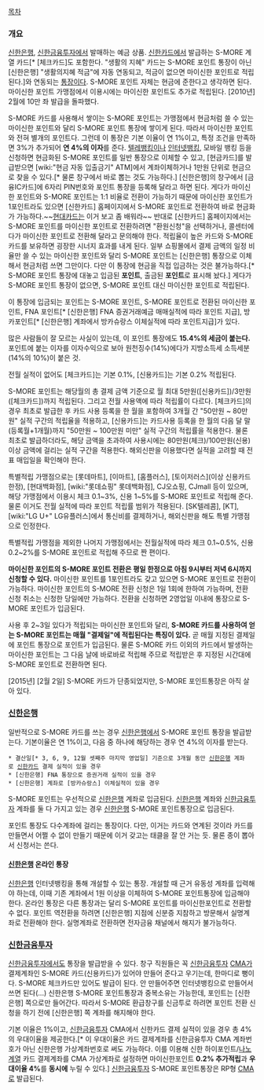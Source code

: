 [[목차]]
=== 개요 ===
[[신한은행]], [[신한금융투자]]에서 발매하는 예금 상품. [[신한카드]]에서 발급하는 S-MORE 계열 카드[* [체크카드]도 포함한다. "생활의 지혜" 카드는 S-MORE 포인트 통장이 아닌 [신한은행] "생활의지혜 적금"에 자동 연동되고, 적금이 없으면 마이신한 포인트로 적립된다.]와 연동되는 [[통장]]이다. S-MORE 포인트 자체는 현금에 준한다고 생각하면 된다. 마이신한 포인트 가맹점에서 이용시에는 마이신한 포인트도 추가로 적립된다. [2010년] 2월에 10만 좌 발급을 돌파했다.

S-MORE 카드를 사용해서 쌓이는 S-MORE 포인트는 가맹점에서 현금처럼 쓸 수 있는 마이신한 포인트와 달리 S-MORE 포인트 통장에 쌓이게 된다. 따라서 마이신한 포인트와 전혀 별개의 포인트다. 그런데 이 통장은 기본 이율이 연 1%이고, 특정 조건을 만족하면 3%가 추가되어 '''연 4%의 이자'''를 준다. [[텔레뱅킹]]이나 [[인터넷뱅킹]], 모바일 뱅킹 등을 신청하면 현금화된 S-MORE 포인트를 일반 통장으로 이체할 수 있고, [현금카드]를 발급받으면 [wiki:"현금 자동 입출금기" ATM]에서 계좌이체하거나 1만원 단위로 현금으로 찾을 수 있다.[* 물론 창구에서 바로 뽑는 것도 가능하다.] [신한은행]의 창구에서 [금융IC카드]에 6자리 PIN번호와 포인트 통장을 등록해 달라고 하면 된다. 게다가 마이신한 포인트와 S-MORE 포인트는 1:1 비율로 전환이 가능하기 때문에 마이신한 포인트가 1포인트라도 있으면 [신한카드] 홈페이지에서 S-MORE 포인트로 전환하여 바로 현금화가 가능하다.~~[[현대카드]]는 이거 보고 좀 배워라~~ 반대로 [신한카드] 홈페이지에서는 S-MORE 포인트를 마이신한 포인트로 전환하려면 "환원신청"을 선택하거나, 콜센터에다가 마이신한 포인트로 전환해 달라고 문의해야 한다. 적립율이 높은 카드와 S-MORE 카드를 보유하면 굉장한 시너지 효과를 내게 된다. 일부 쇼핑몰에서 결제 금액의 일정 비율만 쓸 수 있는 마이신한 포인트와 달리 S-MORE 포인트는 [신한은행] 통장으로 이체해서 현금처럼 쓰면 그만이다. 다만 이 통장에 현금을 직접 입금하는 것은 불가능하다.[* S-MORE 포인트 통장에 대놓고 입금된 '''포인트''', 출금된 '''포인트'''로 표시해 놨다.] 게다가 S-MORE 포인트 통장이 없으면, S-MORE 포인트 대신 마이신한 포인트로 적립된다.

이 통장에 입금되는 포인트는 S-MORE 포인트, S-MORE 포인트로 전환된 마이신한 포인트, FNA 포인트[* [신한은행] FNA 증권거래예금 매매실적에 따라 포인트 지급], 방카포인트[* [신한은행] 계좌에서 방카슈랑스 이체실적에 따라 포인트지급]가 있다.

많은 사람들이 잘 모르는 사실이 있는데, 이 포인트 통장에도 '''15.4%의 세금이 붙는다.''' 포인트에 붙는 이자를 이자수익으로 보아 원천징수(14%)에다가 지방소득세 소득세분(14%의 10%)이 붙은 것.

전월 실적이 없어도 [체크카드]는 기본 0.1%, [신용카드]는 기본 0.2% 적립된다.

S-MORE 포인트는 해당월의 총 결제 금액 기준으로 월 최대 5만원([신용카드])/3만원([체크카드])까지 적립된다. 그리고 전월 사용액에 따라 적립률이 다르다. [체크카드]의 경우 최초로 발급한 후 카드 사용 등록을 한 월을 포함하여 3개월 간 "50만원 ~ 80만원" 실적 구간의 적립율을 적용하고, [신용카드]는 카드사용 등록을 한 월의 다음 달 말(등록월+1개월)까지 "50만원 ~ 100만원 미만" 실적 구간의 적립률을 적용한다. 물론 최초로 발급하더라도, 해당 금액을 초과하여 사용시에는 80만원(체크)/100만원(신용) 이상 금액에 걸리는 실적 구간을 적용한다. 해외신판을 이용했다면 실적을 고려할 때 전표 매입일을 확인해야 한다.

특별적립 가맹점으로는 [롯데마트], [이마트], [홈플러스], [토이저러스](이상 신용카드 한정), [현대백화점], [wiki:"롯데쇼핑" 롯데백화점], CJ오쇼핑, CJmall 등이 있으며, 해당 가맹점에서 이용시 체크 0.1~3%, 신용 1~5%를 S-MORE 포인트로 적립해 준다. 물론 이거도 전월 실적에 따라 포인트 적립률 범위가 적용된다. [SK텔레콤], [KT], [wiki:"LG U+" LG유플러스]에서 통신비를 결제하거나, 해외신판을 해도 특별 가맹점으로 인정한다.

특별적립 가맹점을 제외한 나머지 가맹점에서는 전월실적에 따라 체크 0.1~0.5%, 신용 0.2~2%를 S-MORE 포인트로 적립해 주므로 짠 편이다.

'''마이신한 포인트의 S-MORE 포인트 전환은 평일 한정으로 아침 9시부터 저녁 6시까지 신청할 수 있다.''' 마이신한 포인트를 1포인트라도 갖고 있으면 S-MORE 포인트로 전환이 가능하다. 마이신한 포인트의 S-MORE 전환 신청은 1일 1회에 한하여 가능하며, 전환 신청 취소는 신청한 당일에만 가능하다. 전환을 신청하면 2영업일 이내에 통장으로 S-MORE 포인트가 입금된다.

사용 후 2~3일 있다가 적립되는 마이신한 포인트와 달리, '''S-MORE 카드를 사용하여 얻는 S-MORE 포인트는 매월 "결제일"에 적립된다는 특징이 있다.''' 곧 매월 지정된 결제일에 포인트 통장으로 포인트가 입금된다. 물론 S-MORE 카드 이외의 카드에서 발생하는 마이신한 포인트는 그 다음 날에 바로바로 적립해 주므로 적립받은 후 지정된 시간대에 S-MORE 포인트로 전환하면 된다.

[2015년] [2월 2일] S-MORE 카드가 단종되었지만, S-MORE 포인트통장은 아직 살아 있다.

=== [[신한은행]] ===
일반적으로 S-MORE 카드를 쓰는 경우 [[신한은행]]에서 S-MORE 포인트 통장을 발급받는다. 기본이율은 연 1%이고, 다음 중 하나에 해당하는 경우 연 4%의 이자를 받는다.

 * 결산일[* 3, 6, 9, 12월 셋째주 마지막 영업일] 기준으로 3개월 동안 [[신한은행]] 계좌로 [[신한카드]] 결제 실적이 있을 경우
 * [신한은행] FNA 통장으로 증권거래 실적이 있을 경우
 * [신한은행] 계좌로 [방카슈랑스] 이체실적이 있을 경우

S-MORE 포인트는 우선적으로 [[신한은행]] 계좌로 입금된다. [[신한은행]] 계좌와 [[신한금융투자]] 계좌를 둘 다 가지고 있는 경우 [[신한은행]] S-MORE 포인트통장으로 입금된다.

포인트 통장도 다수계좌에 걸리는 통장이다. 다만, 이거는 카드와 연계된 것이라 카드를 만들면서 어쩔 수 없이 만들기 때문에 이거 갖고는 태클을 잘 안 거는 듯. 물론 종이 뽑아서 신청서는 쓴다.

==== [[신한은행]] 온라인 통장 ====
[[신한은행]] 인터넷뱅킹을 통해 개설할 수 있는 통장. 개설할 때 근거 유동성 계좌를 입력해야 하는데, 이때 기존 계좌에서 1원 이상을 이체하여 S-MORE 포인트통장에 입금해야 한다. 온라인 통장은 다른 통장과는 달리 S-MORE 포인트를 마이신한포인트로 전환할 수 없다. 포인트 역전환을 하려면 [신한은행] 지점에 신분증 지참하고 방문해서 실명계좌로 전환해야 한다. 실명계좌로 전환하면 전자금융 채널에서 해지가 불가능하다.

=== [[신한금융투자]] ===
[[신한금융투자]]에서도 통장을 발급받을 수 있다. 창구 직원들은 꼭 [[신한금융투자]] [[CMA]]가 결제계좌인 S-MORE 카드(신용카드)가 있어야 만들어 준다고 우기는데, 한마디로 뻥이다. S-MORE 체크카드만 있어도 발급이 된다. 안 만들어주면 인터넷뱅킹으로 만들어서 쓰면 된다(...) 신한은행 S-MORE 포인트통장과 중복소유는 가능한데, 포인트는 [신한은행] 쪽으로만 들어간다. 따라서 S-MORE 환급창구를 신금투로 하려면 포인트 전환 신청을 하기 전에 [신한은행] 쪽 계좌를 해지해야 한다.

기본 이율은 1%이고, [[신한금융투자]] CMA에서 신한카드 결제 실적이 있을 경우 총 4%의 우대이율을 제공한다.[* 이 우대이율은 카드 결제계좌를 신한금융투자 CMA 계좌번호가 아닌 신한은행 가상계좌번호로 써도 가능하다. 이를 이용해 신한 하이포인트/[[나노]]계열 카드 결제계좌를 CMA 가상계좌로 설정하면 마이신한포인트 '''0.2% 추가적립'''과 '''우대이율 4%'''를 '''동시에''' 누릴 수 있다.] [[신한금융투자]] S-MORE 포인트통장은 RP형 [[CMA]]로 발급된다.
